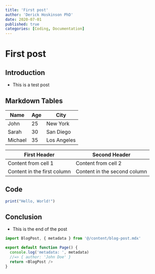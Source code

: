 ```yaml
---
title: 'First post'
author: 'Derick Hoskinson PhD'
date: 2020-07-01
published: true
categories: [Coding, Documentation]
---
```


# First post

## Introduction

- This is a test post

## Markdown Tables

| Name     | Age  | City       |
|----------|------|------------|
| John     | 25   | New York   |
| Sarah    | 30   | San Diego  |
| Michael  | 35   | Los Angeles|


| First Header                | Second Header                |
| --------------------------- | ---------------------------- |
| Content from cell 1         | Content from cell 2          |
| Content in the first column | Content in the second column |


## Code

```typescript
print("Hello, World!")
```
## Conclusion

- This is the end of the post


```typescript
import BlogPost, { metadata } from '@/content/blog-post.mdx'

export default function Page() {
  console.log('metadata: ', metadata)
  //=> { author: 'John Doe' }
  return <BlogPost />
}
```

